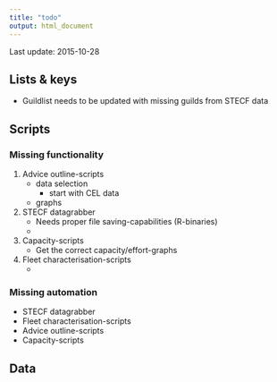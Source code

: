 ---
title: "todo"
output: html_document
---

Last update: 2015-10-28

## Lists & keys ##

* Guildlist needs to be updated with missing guilds from STECF data 

## Scripts ##

### Missing functionality ###

1. Advice outline-scripts
    + data selection
        + start with CEL data
    + graphs
2. STECF datagrabber
    + Needs proper file saving-capabilities (R-binaries)
    +
3. Capacity-scripts
    + Get the correct capacity/effort-graphs
4. Fleet characterisation-scripts
    +

### Missing automation ###

* STECF datagrabber
* Fleet characterisation-scripts
* Advice outline-scripts
* Capacity-scripts


## Data ##

